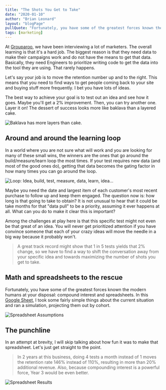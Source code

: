```yaml
---
title: "The Shots You Get to Take"
date: "2020-01-10"
author: "Brian Leonard"
layout: "blogPage"
pullQuote: "Fortunately, you have some of the greatest forces known the modern humans at your disposal: compound interest and spreadsheets."
tags: [marketing]
---
```


At [Grouparoo](https://www.grouparoo.com), we have been interviewing a lot of marketers. The overall learning is that it's a hard job. The biggest reason is that they need data to make their campaigns work and do not have the means to get that data. Basically, they need Engineers to prioritize writing code to get the data into the tool they are using. That rarely happens.

Let's say your job is to move the retention number up and to the right. This means that you need to find ways to get people coming back to your site and buying stuff more frequently. I bet you have lots of ideas.

The best way to achieve your goal is to test out an idea and see how it goes. Maybe you'll get a 2% improvement. Then, you can try another one. Layer it on! The dessert of success looks more like baklava than a layered cake.

<Image
  centered
  maxHeight={250}
  alt="Baklava has more layers than cake."
  src="cohort-generation/baklava.png"
/>

## Around and around the learning loop

In a world where you are not sure what will work and you are looking for many of these small wins, the winners are the ones that go around the build/measure/learn loop the most times. If your test requires new data (and most of the good ones do), getting that data becomes the gating factor in how many times you can go around the loop.

<Image
  centered
  maxHeight={300}
  source="https://www.entrepreneurshipinabox.com/3186/failure-in-business/"
  alt="Loop: Idea, build, test, measure, data, learn, idea..."
  src="cohort-generation/build-measure-learn.png"
/>

Maybe you need the date and largest item of each customer's most recent purchase to follow up and keep them engaged. The question now is: how long is that going to take to obtain? It is not unusual to hear that it could be take months for that "data pull" to be a priority, assuming it ever happens at all. What can you do to make it clear this is important?

Among the challenges at play here is that this specific test might not even be that great of an idea. You will never get prioritized attention if you have convince someone that each of your crazy ideas will move the needle in a big way because it probably won't.

> A great track record might show that 1 in 5 tests yields that 2% change,
> so we have to find a way to shift the conversation away from your specific
> idea and towards maximizing the number of shots you get to take.

## Math and spreadsheets to the rescue

Fortunately, you have some of the greatest forces known the modern humans at your disposal: compound interest and spreadsheets. In this [Google Sheet](https://docs.google.com/spreadsheets/d/1gEZhCRxdmydugAn88UaZDD0U-XjZ9o-fzBbZ7h1EU3Q/edit), I took some fairly simple things about the current situation and ran a simulation, projecting them out by cohort.

<Image
  maxHeight={300}
  bottomSpace={30}
  alt="Spreadsheet Assumptions"
  src="cohort-generation/assumptions.png"
/>

## The punchline

In an attempt at brevity, I will skip talking about how fun it was to make that spreadsheet. Let's just get straight to the point.

> In 2 years at this business, doing 4 tests a month instead of 1 moves the retention rate 146% instead of 110%, resulting in more than 20% additional revenue. Also, because compounding interest is a powerful force, Year 3 would be even better.

<Image alt="Spreadsheet Results" src="cohort-generation/results.png" />
